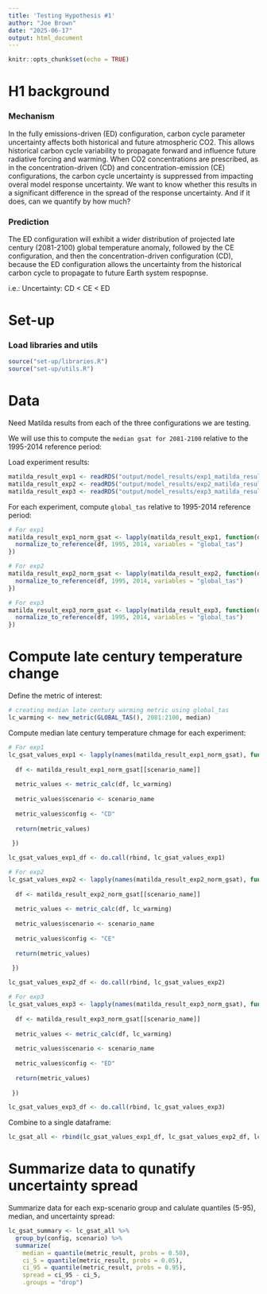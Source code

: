 ```yaml
---
title: 'Testing Hypothesis #1'
author: "Joe Brown"
date: "2025-06-17"
output: html_document
---
```


```r
knitr::opts_chunk$set(echo = TRUE)
```

# H1 background

### Mechanism

In the fully emissions-driven (ED) configuration, carbon cycle parameter uncertainty affects both historical and future atmospheric CO2. This allows historical carbon cycle variability to propagate forward and influence future radiative forcing and warming. When CO2 concentrations are prescribed, as in the concentration-driven (CD) and concentration-emission (CE) configurations, the carbon cycle uncertainty is suppressed from impacting overal model response uncertainty. We want to know whether this results in a significant difference in the spread of the response uncertainty. And if it does, can we quantify by how much?

### Prediction

The ED configuration will exhibit a wider distribution of projected late century (2081-2100) global temperature anomaly, followed by the CE configuration, and then the concentration-driven configuration (CD), because the ED configuration allows the uncertainty from the historical carbon cycle to propagate to future Earth system respopnse. 

i.e.: Uncertainty: CD < CE < ED

# Set-up

### Load libraries and utils 

```r

source("set-up/libraries.R")
source("set-up/utils.R")

```

# Data 

Need Matilda results from each of the three configurations we are testing.

We will use this to compute the `median gsat for 2081-2100` relative to the 1995-2014 reference period:

Load experiment results:
```r

matilda_result_exp1 <- readRDS("output/model_results/exp1_matilda_results_concentration_full_NA-rm.RDS")
matilda_result_exp2 <- readRDS("output/model_results/exp2_matilda_results_concentration_historic_NA-rm.RDS")
matilda_result_exp3 <- readRDS("output/model_results/exp3_matilda_results_concentration_historic_NA-rm.RDS")

```

For each experiment, compute `global_tas` relative to 1995-2014 reference period:
```r

# For exp1
matilda_result_exp1_norm_gsat <- lapply(matilda_result_exp1, function(df) {
  normalize_to_reference(df, 1995, 2014, variables = "global_tas")
}) 

# For exp2
matilda_result_exp2_norm_gsat <- lapply(matilda_result_exp2, function(df) {
  normalize_to_reference(df, 1995, 2014, variables = "global_tas")
}) 

# For exp3
matilda_result_exp3_norm_gsat <- lapply(matilda_result_exp3, function(df) {
  normalize_to_reference(df, 1995, 2014, variables = "global_tas")
}) 


```

# Compute late century temperature change

Define the metric of interest:
```r

# creating median late century warming metric using global_tas
lc_warming <- new_metric(GLOBAL_TAS(), 2081:2100, median)

```

Compute median late century temperature chmage for each experiment:
```r
# For exp1
lc_gsat_values_exp1 <- lapply(names(matilda_result_exp1_norm_gsat), function(scenario_name) {
  
  df <- matilda_result_exp1_norm_gsat[[scenario_name]]
   
  metric_values <- metric_calc(df, lc_warming)
  
  metric_values$scenario <- scenario_name
  
  metric_values$config <- "CD"
  
  return(metric_values)
   
 })

lc_gsat_values_exp1_df <- do.call(rbind, lc_gsat_values_exp1)

# For exp2
lc_gsat_values_exp2 <- lapply(names(matilda_result_exp2_norm_gsat), function(scenario_name) {
  
  df <- matilda_result_exp2_norm_gsat[[scenario_name]]
   
  metric_values <- metric_calc(df, lc_warming)
  
  metric_values$scenario <- scenario_name
  
  metric_values$config <- "CE"
  
  return(metric_values)
   
 })

lc_gsat_values_exp2_df <- do.call(rbind, lc_gsat_values_exp2)

# For exp3
lc_gsat_values_exp3 <- lapply(names(matilda_result_exp3_norm_gsat), function(scenario_name) {
  
  df <- matilda_result_exp3_norm_gsat[[scenario_name]]
   
  metric_values <- metric_calc(df, lc_warming)
  
  metric_values$scenario <- scenario_name
  
  metric_values$config <- "ED"
  
  return(metric_values)
   
 })

lc_gsat_values_exp3_df <- do.call(rbind, lc_gsat_values_exp3)
```

Combine to a single dataframe:
```r

lc_gsat_all <- rbind(lc_gsat_values_exp1_df, lc_gsat_values_exp2_df, lc_gsat_values_exp3_df)

```

# Summarize data to qunatify uncertainty spread

Summarize data for each exp-scenario group and calulate quantiles (5-95), median, and uncertainty spread:
```r

lc_gsat_summary <- lc_gsat_all %>% 
  group_by(config, scenario) %>% 
  summarize(
    median = quantile(metric_result, probs = 0.50), 
    ci_5 = quantile(metric_result, probs = 0.05), 
    ci_95 = quantile(metric_result, probs = 0.95), 
    spread = ci_95 - ci_5, 
    .groups = "drop")

```

